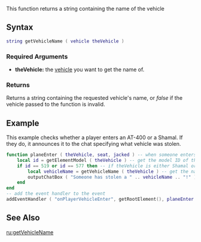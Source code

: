 
{{Server client function}}
This function returns a string containing the name of the vehicle

==Syntax== 
<syntaxhighlight lang="lua">
string getVehicleName ( vehicle theVehicle )             
</syntaxhighlight> 
{{OOP||[[/vehicle.md|vehicle]]:getName|name}}
===Required Arguments=== 
*'''theVehicle:''' the [[/vehicle.md|vehicle]] you want to get the name of. 

===Returns===
Returns a string containing the requested vehicle's name, or ''false'' if the vehicle passed to the function is invalid.

==Example== 
This example checks whether a player enters an AT-400 or a Shamal.  If they do, it announces it to the chat specifying what vehicle was stolen.
<syntaxhighlight lang="lua">
function planeEnter ( theVehicle, seat, jacked ) -- when someone enters a vehicle
    local id = getElementModel ( theVehicle ) -- get the model ID of the vehicle
    if id == 519 or id == 577 then -- if theVehicle is either Shamal or AT-400
        local vehicleName = getVehicleName ( theVehicle ) -- get the name of theVehicle
        outputChatBox ( "Someone has stolen a " .. vehicleName .. "!" ) -- announce that someone has stolen the plane
    end
end
-- add the event handler to the event
addEventHandler ( "onPlayerVehicleEnter", getRootElement(), planeEnter )
</syntaxhighlight>

==See Also==
{{Vehicle_functions}}
[[/ru:getVehicleName.md|ru:getVehicleName]]